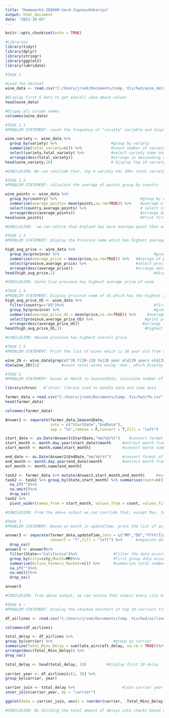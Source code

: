 ---
title: "Homework3-IE6600-Sec4-JignasuVekariya"
output: html_document
date: "2022-10-03"
---

```{r setup, include=FALSE}
knitr::opts_chunk$set(echo = TRUE)
```

```{r}
#Libraries 
library(tidyr)
library(dplyr)
library(stringr)
library(ggplot2)
library(lubridate)
```

```{r}
#TASK 1

#Load the dataset
wine_data <- read.csv("C:/Users/jrvek/Documents/Comp. Vis/hw3/wine_data.csv",header = TRUE,sep = ',')

#Display first 6 data to get overall idea about values
head(wine_data)
```

```{r}
#Dispay all column names
colnames(wine_data)
```


```{r}
#TASK 1.1
#PROBLEM STATEMENT: count the frequency of "variety" variable and display top 10 vriables

wine_variety <- wine_data %>%     
  group_by(variety) %>%                        #group by variety
  summarise(total_variety=n()) %>%             #count number of variety
  select(variety,total_variety) %>%            #select variety name and number of varity
  arrange(desc(total_variety))                 #arrange in descending order
head(wine_variety,10)                          # Display top 10 variety
```
```{r}
#CONCLUSION: We can conclude that, top 4 variety has 10k+ total variety
```


```{r}
#TASK 1.2
#PROBLEM STATEMENT: calculate the average of points group by country

wine_points <- wine_data %>%
  group_by(country) %>%                                     #group by country
  summarise(average_points= mean(points,na.rm=TRUE)) %>%    #average of points
  select(country,average_points) %>%                        # select country name and their average points
  arrange(desc(average_points))                             #arrange data in order
head(wine_points)                                           #Print first 6 data from output
```

```{r}
#CONCLUSION:  we can notice that England has more average point than any country and france, germant, italy,canada having almost same average points
```


```{r}
#TASK 1.3
#PROBLEM STATEMENT: Display the Province name which has highest average price

high_avg_price <- wine_data %>% 
  group_by(province) %>%                                          #group by on province
  summarise(average_price = mean(price,na.rm=TRUE)) %>%   #Average of price
  select(province,average_price) %>%                      #select province and mean of price
  arrange(desc(average_price))                            #arrange data in descending
head(high_avg_price,1)                                            #display the first province having highest price
```

```{r}
#CONCLUSION: Santa Cruz province has highest average price of wine 
```


```{r}
#TASK 1.4
#PROBLEM STATEMENT: Display province name of US which has the highest average price  
high_avg_price_US <- wine_data %>%
  filter(country=="US")%>%                                        #first apply filter for country United States 
  group_by(province) %>%                                          #group by province to count according to province
  summarise(average_price_US = mean(price,na.rm=TRUE)) %>%     #average of price
  select(province,average_price_US) %>%                       #print province list with their average price
  arrange(desc(average_price_US))                            #arrange in order
head(high_avg_price_US,1)                                     #highest average price 
``` 

```{r}
#CONCLUSION: Nevada province has highest overall price
```


```{r}
#TASK 1.5
#PROBLEM STATEMENT: Print the list of wines which is 20 year old from the designation

wine_20 <- wine_data[grep(c("20 Y|20-|20 Ye|20 year old|20 years old|20th A"),wine_data$designation),]   #here, 'grep' use for mathing the pattern
dim(wine_20)[1]          #count total wines using 'dim', which display size of array
```



```{r}
#TASK 2
#PROBLEM STATEMENT: based on Month in Season1Date, calculate number of farmer market.

library(chron)   #'chron' library used to handle date and time data

farmer_data = read.csv("C:/Users/jrvek/Documents/Comp. Vis/hw3/fm.csv", header = TRUE , sep = ',')
head(farmer_data)
```

```{r}
colnames(farmer_data)
```

```{r}
Answer2 <- separate(farmer_data,Season1Date,
                    into = c("StartDate","EndDate"),
                    sep = "to",remove = F,convert = T,fill = "left")   #seperate two dates and store into separate columns
```

```{r}
start_date <- as.Date(Answer2$StartDate,"%m/%d/%Y")    #convert format of date 
start_month <- month.day.year(start_date)$month     #extract month from startdate
start_month <- month.name[start_month]              #convert month number into names

end_date <- as.Date(Answer2$EndDate,"%m/%d/%Y")     #convert format of date
end_month <- month.day.year(end_date)$month         #extract month from enddate
enf_month <- month.name[end_month]

task2 <- farmer_data %>% mutate(Answer2,start_month,end_month)     #mutate both month into dataframe
task2 <- task2 %>% group_by(State,start_month) %>% summarise(count=n())%>%                          #calculate number of market Group by state first and then month 
  na_if("")%>%
  na.omit()%>%
  drop_na()
task2 %>%
  pivot_wider(names_from = start_month, values_from = count, values_fill = list(count = 0))   #output is in long table form, tranfrom into wider form by month name 

```
```{r} 
#CONCLUSION: From the above output we can conclude that, except May, June, January every state is holding very less farmer market
```


```{r}
#TASK 3
#PROBLEM STATEMENT: Based on month in updateTime, print the list of active farmer market

answer3 <- separate(farmer_data,updateTime,into = c("MM","DD","YYYY(Time)"),sep = "/",remove = "F",
                    convert = "T",fill = "left") %>%      #separate date and time into month, date, year and time
  drop_na()
answer3 <- answer3%>% 
  filter(State=="California")%>%                #filter the data according to state 'California'
  group_by(City=city,Month=MM)%>%               #first group data according to city and then month to calculate
  summarise(Active_Farmers_Market=n()) %>%      #summarize total number based on above group
  na_if("")%>%
  na.omit()%>%
  drop_na()

answer3 
```

```{r}
#CONCLUSION: from above output, we can notice that almost every city has only one active farmer market in one month
```


```{r}
#TASK 4 :
#PROBLEM STATEMENT: Display the stacked barchart of top 10 carriers from total number of late aircraft delaya for each carrier.

df_airlines <- read.csv("C:/Users/jrvek/Documents/Comp. Vis/hw3/airlines_delay.csv",header = TRUE,sep = ",")

```

```{r}
colnames(df_airlines)
```


```{r}
total_delay <- df_airlines %>% 
group_by(carrier) %>%                           #group by carrier 
summarize(Total_Mins_Delay = sum(late_aircraft_delay, na.rm = TRUE))%>%          #sum of total min of delay based on carrier
arrange(desc(Total_Mins_Delay)) %>%
drop_na()

total_delay <- head(total_delay, 10)         #display first 10 delay
  
carrier_year <- df_airlines[c(1, 3)] %>%
group_by(carrier, year)

carrier_join <- total_delay %>%                     #join carrier year and total delay
inner_join(carrier_year, by = "carrier")

ggplot(data = carrier_join, aes(x = reorder(carrier, -Total_Mins_Delay), y= Total_Mins_Delay,fill = as.factor(year))) + geom_bar(stat = "sum")  #plot the graph
```

```{r}
#CONCLUSION: By dividing the total amount of delays into stacks based on the total number of minutes each year, the code above allows us to display which airlines experience the most delays overall.
```

